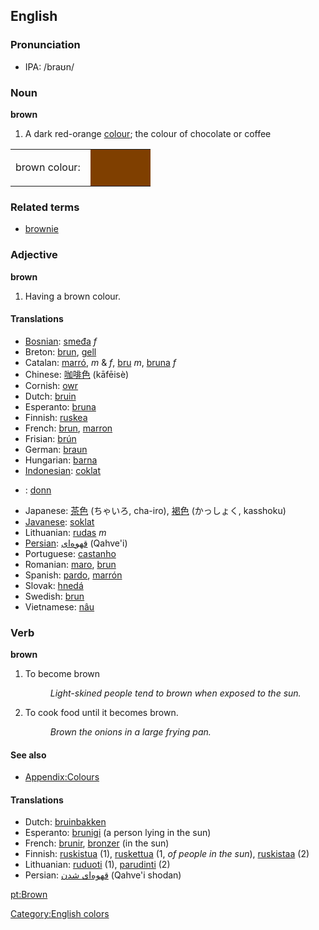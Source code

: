==English==

===Pronunciation===
*IPA: /braʊn/

===Noun===
'''brown'''   

# {{uncountable}} A dark red-orange [[colour]]; the colour of chocolate or coffee

<table><tr><td>brown colour: &nbsp;</td>
<td bgcolor="#7F3F00" width="80">&nbsp; </td></tr></table>

===Related terms===
*[[brownie]]

===Adjective===
'''brown'''   

# Having a brown colour.

====Translations====

*[[Bosnian]]: [[smeđa]] ''f''
*Breton: [[brun]], [[gell]]
*Catalan: [[marró]], ''m'' & ''f'', [[bru]] ''m'', [[bruna]] ''f''
*Chinese: [[咖啡色]] (kāfēisè)
*Cornish: [[owr]]
*Dutch: [[bruin]]
*Esperanto: [[bruna]]
*Finnish: [[ruskea]]
*French: [[brun]], [[marron]]
*Frisian: [[brún]]
*German: [[braun]]
*Hungarian: [[barna]]
*[[Indonesian]]: [[coklat]]
*{{ga}}: [[donn]]
*Japanese: [[茶色]] (ちゃいろ, cha-iro), [[褐色]] (かっしょく, kasshoku)
*[[Javanese]]: [[soklat]]
*Lithuanian: [[rudas]] ''m''
*[[Persian]]: [[قهوه‌ای]] (Qahve'i)
*Portuguese: [[castanho]]
*Romanian: [[maro]], [[brun]]
*Spanish: [[pardo]],  [[marrón]]
*Slovak: [[hnedá]]
*Swedish: [[brun]]
*Vietnamese: [[nâu]]

===Verb===
'''brown'''

# To become brown
#: ''Light-skined people tend to brown when exposed to the sun.''
# {{cattag|cooking}} To cook food until it becomes brown.
#: ''Brown the onions in a large frying pan.''

====See also====
*[[Wiktionary_Appendix:Colours|Appendix:Colours]]

====Translations====
*Dutch: [[bruinbakken]]
*Esperanto: [[brunigi]] (a person lying in the sun)
*French: [[brunir]], [[bronzer]] (in the sun)
*Finnish: [[ruskistua]] (1), [[ruskettua]] (1, ''of people in the sun''), [[ruskistaa]] (2)
*Lithuanian: [[ruduoti]] (1), [[parudinti]] (2)
*Persian: [[قهوه‌ای شدن]] (Qahve'i shodan)
[[Category:English colors]]
[[pt:Brown]]